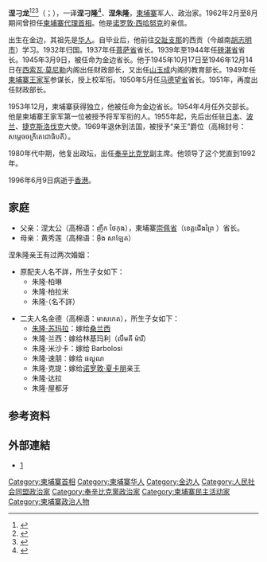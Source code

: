 {{Infobox Officeholder
|honorific-prefix   = 亲王  
|name               = 涅刁龙
|honorific-suffix   = 
|image              = Nhiek Tioulong.jpg 
|caption            = 涅刁龙 1961年在 [[纽约市|纽约市]]
|order             = 
|office             =[[柬埔寨首相|柬埔寨首相]]<br>{{small|（代理）}}
|term_start         = 1962年2月13日 
|term_end           = 1962年8月6日 
|president          = [[诺罗敦·西哈努克|诺罗敦·西哈努克]] 
|predecessor        = [[诺罗敦·西哈努克|诺罗敦·西哈努克]] 
|successor          = [[肖桑科萨|肖桑科萨]] {{small|（代理）}} 
|order2             = [[柬埔寨外交部|柬埔寨外交部长]]
|primeminister2     = [[宾努|宾努]]<br>[[诺罗敦·西哈努克|诺罗敦·西哈努克]] 
|term_start2        = 1961年1月28日
|term_end2          = 1962年2月13日
|predecessor2       = {{link-en|德藩|Tep Phan}}
|successor2         = [[诺罗敦·康托尔|诺罗敦·康托尔]] 
|order5             = [[柬埔寨财经部|柬埔寨财经部部长]]
|term_start5        = 1945年10月17日
|term_end5          = 1946年12月14日
|primeminister5     = [[西索瓦·莫尼勒|西索瓦·莫尼勒]]
|order6             = [[奉辛比克党|奉辛比克党]]主席
|term_start6        = 1989年
|term_end6          = 1992年
|predecessor6        = [[诺罗敦·西哈努克|诺罗敦·西哈努克]] 
|successor6          = [[诺罗敦·拉那烈|诺罗敦·拉那烈]]
|birth_date         = {{Birth date|1908|8|23|df=n}}
|birth_place        = {{flag|法屬印度支那}}[[柬埔寨保護國|柬埔寨保護國]][[金边|金边]]（今屬於{{CAM}}）
|death_date         ={{death date and age|df=y|1996|6|9|1908|8|23}} 
|death_place        = {{HKG-1959}}
|party              = [[奉辛比克党|奉辛比克党]] 
|otherparty =
|spouse             = 金德（高棉语：មាសកេត）
|children           = 朱隆·柏琳<br>朱隆·柏拉米<br>朱隆·（名不詳）<br>[[朱隆·苏玛拉|朱隆·苏玛拉]]<br> 朱隆·兰西<br> 朱隆·米沙卡 <br> [[朱隆·速朋|朱隆·速朋]] <br>朱隆·克提 <br> 朱隆·达拉 <br> 朱隆·屋都牙
|religion           =[[佛教|佛教]]
|profession         =政治家，作家，将军
<!--Military service-->
|nickname =  
|allegiance         = {{flag|Cambodia}} 
|serviceyears       = 1949–1996     
|branch             = [[File:Coat_of_arms_of_Cambodia_(1935–1970).svg|23px]] [[柬埔寨王家陆军|柬埔寨王家军]] 
|rank               = 将军 
|unit               = 
|commands           =
|battles            =  
|awards             =  
}}
'''涅刁龙'''<ref>{{Cite web |url=http://www.laoziliao.net/rmrb/1963-02-28-1 |title=人民日报1963年2月28日第1版 |access-date=2019-05-25 |archive-date=2019-05-25 |archive-url=https://web.archive.org/web/20190525102131/http://www.laoziliao.net/rmrb/1963-02-28-1 |dead-url=no }}</ref><ref>{{Cite web |url=http://www.gov.cn/gongbao/shuju/1963/gwyb196309.pdf |title=中华人民共和国和柬埔寨王国联合声明 |access-date=2019-05-25 |archive-date=2020-09-02 |archive-url=https://web.archive.org/web/20200902160258/http://www.gov.cn/gongbao/shuju/1963/gwyb196309.pdf |dead-url=no }}</ref><ref>{{Cite web |url=http://world.people.com.cn/n/2015/1017/c1002-27708413.html |title=在巴黎与西哈努克亲王的交往 |access-date=2019-05-25 |archive-date=2015-10-20 |archive-url=https://web.archive.org/web/20151020074910/http://world.people.com.cn/n/2015/1017/c1002-27708413.html |dead-url=no }}</ref>（{{lang-km|ញឹក ជូឡុង}}；{{bd|1908年|8月23日|1996年|6月9日}}），一译'''涅刁隆'''<ref>{{Cite web |url=http://www.laoziliao.net/rmrb/1960-05-07-1 |title=人民日报1960年5月7日第1版 |access-date=2019-06-23 |archive-date=2019-06-23 |archive-url=https://web.archive.org/web/20190623041601/http://www.laoziliao.net/rmrb/1960-05-07-1 |dead-url=no }}</ref>、'''涅朱隆'''，[[柬埔寨|柬埔寨]]军人、政治家。1962年2月至8月期间曾担任[[柬埔寨首相|柬埔寨代理首相]]。他是[[诺罗敦·西哈努克|诺罗敦·西哈努克]]的亲信。

出生在金边，其祖先是[[华人|华人]]。自{{link-en|西索瓦高中|Lycée Sisowath}}毕业后，他前往[[交趾支那|交趾支那]]的西贡（今越南[[胡志明市|胡志明市]]）学习。1932年归国。1937年任[[菩萨省|菩萨省]]省长。1939年至1944年任[[磅湛省|磅湛省]]省长。1945年3月9日，被任命为金边省长。他于1945年10月17日至1946年12月14日在[[西索瓦·莫尼勒|西索瓦·莫尼勒]]内阁出任财政部长，又出任[[山玉成|山玉成]]内阁的教育部长。1949年任[[柬埔寨王家陆军|柬埔寨王家军]]参谋长，授上校军衔。1950年5月任[[马德望省|马德望省]]省长。1951年，再度出任财政部长。

1953年12月，柬埔寨获得独立，他被任命为金边省长。1954年4月任外交部长。他是柬埔寨王家军第一位被授予将军军衔的人。1955年起，先后出任驻[[日本|日本]]、[[波兰|波兰]]、[[捷克斯洛伐克|捷克斯洛伐克]]大使。1969年退休到法国，被授予“亲王”爵位（高棉封号：សម្ដេច​ចក្រី​តេជោ​ធិបតី）。

1980年代中期，他复出政坛，出任[[奉辛比克党|奉辛比克党]]副主席。他领导了这个党直到1992年。

1996年6月9日病逝于[[香港|香港]]。

==家庭==
* 父亲：涅太公（高棉语：ញឹក ថៃកុង），柬埔寨[[崇佩省|崇佩省]]（ខេត្ត​ជើង​ព្រៃ ）省长。
* 母亲：黄秀莲（高棉语：អ៊ីង សាឡែត）

涅朱隆亲王有过两次婚姻：

* 原配夫人名不詳，所生子女如下：
** 朱隆·柏琳
** 朱隆·柏拉米
** 朱隆·（名不詳）

* 二夫人名金德（高棉语：មាសកេត），所生子女如下：
** [[朱隆·苏玛拉|朱隆·苏玛拉]]：嫁给[[桑兰西|桑兰西]]
** 朱隆·兰西：嫁给林基玛利（លឹម​គី ម៉ារី）
** 朱隆·米沙卡：嫁给 Barbolosi
** 朱隆·速朋：嫁给  ផល្គុណ
** 朱隆·克提：嫁给[[诺罗敦·夏卡朋|诺罗敦·夏卡朋]]亲王
** 朱隆·达拉
** 朱隆·屋都牙

==参考资料==
{{reflist}}

==外部連結==
* [https://whoincam.wordpress.com/2009/08/24/nhiek-tioulong/] {{Wayback|url=https://whoincam.wordpress.com/2009/08/24/nhiek-tioulong/ |date=20100914054529 }}

{{柬埔寨首相}}

[[Category:柬埔寨首相|Category:柬埔寨首相]]
[[Category:柬埔寨华人|Category:柬埔寨华人]]
[[Category:金边人|Category:金边人]]
[[Category:人民社会同盟政治家|Category:人民社会同盟政治家]]
[[Category:奉辛比克黨政治家|Category:奉辛比克黨政治家]]
[[Category:柬埔寨民主活动家|Category:柬埔寨民主活动家]]
[[Category:柬埔寨政治人物|Category:柬埔寨政治人物]]